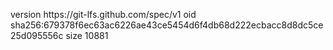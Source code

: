 version https://git-lfs.github.com/spec/v1
oid sha256:679378f6ec63ac6226ae43ce5454d6f4db68d222ecbacc8d8dc5ce25d095556c
size 10881
